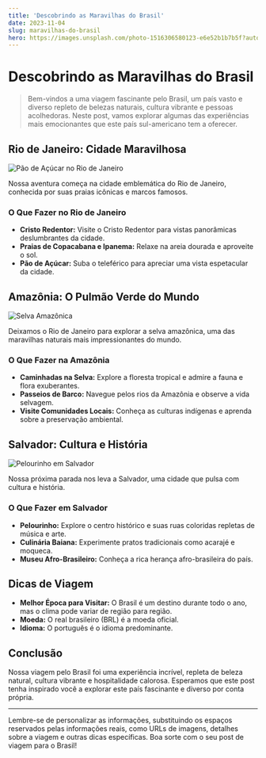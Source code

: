 ```yaml
---
title: 'Descobrindo as Maravilhas do Brasil'
date: 2023-11-04
slug: maravilhas-do-brasil
hero: https://images.unsplash.com/photo-1516306580123-e6e52b1b7b5f?auto=format&fit=crop&q=80&w=1852&ixlib=rb-4.0.3&ixid=M3wxMjA3fDB8MHxwaG90by1wYWdlfHx8fGVufDB8fHx8fA%3D%3D
---
```


# Descobrindo as Maravilhas do Brasil

> Bem-vindos a uma viagem fascinante pelo Brasil, um país vasto e diverso repleto de belezas naturais, cultura vibrante e pessoas acolhedoras. Neste post, vamos explorar algumas das experiências mais emocionantes que este país sul-americano tem a oferecer.

## Rio de Janeiro: Cidade Maravilhosa

![Pão de Açúcar no Rio de Janeiro](https://images.unsplash.com/photo-1561577553-674ce32847a4?auto=format&fit=crop&q=80&w=2070&ixlib=rb-4.0.3&ixid=M3wxMjA3fDB8MHxwaG90by1wYWdlfHx8fGVufDB8fHx8fA%3D%3D)

Nossa aventura começa na cidade emblemática do Rio de Janeiro, conhecida por suas praias icônicas e marcos famosos.

### O Que Fazer no Rio de Janeiro

- **Cristo Redentor:** Visite o Cristo Redentor para vistas panorâmicas deslumbrantes da cidade.
- **Praias de Copacabana e Ipanema:** Relaxe na areia dourada e aproveite o sol.
- **Pão de Açúcar:** Suba o teleférico para apreciar uma vista espetacular da cidade.

## Amazônia: O Pulmão Verde do Mundo

![Selva Amazônica](https://images.unsplash.com/photo-1566419808810-658178380987?auto=format&fit=crop&q=80&w=2071&ixlib=rb-4.0.3&ixid=M3wxMjA3fDB8MHxwaG90by1wYWdlfHx8fGVufDB8fHx8fA%3D%3D)

Deixamos o Rio de Janeiro para explorar a selva amazônica, uma das maravilhas naturais mais impressionantes do mundo.

### O Que Fazer na Amazônia

- **Caminhadas na Selva:** Explore a floresta tropical e admire a fauna e flora exuberantes.
- **Passeios de Barco:** Navegue pelos rios da Amazônia e observe a vida selvagem.
- **Visite Comunidades Locais:** Conheça as culturas indígenas e aprenda sobre a preservação ambiental.

## Salvador: Cultura e História

![Pelourinho em Salvador](https://images.unsplash.com/photo-1524943890419-892660e224f9?auto=format&fit=crop&q=80&w=1776&ixlib=rb-4.0.3&ixid=M3wxMjA3fDB8MHxwaG90by1wYWdlfHx8fGVufDB8fHx8fA%3D%3D)

Nossa próxima parada nos leva a Salvador, uma cidade que pulsa com cultura e história.

### O Que Fazer em Salvador

- **Pelourinho:** Explore o centro histórico e suas ruas coloridas repletas de música e arte.
- **Culinária Baiana:** Experimente pratos tradicionais como acarajé e moqueca.
- **Museu Afro-Brasileiro:** Conheça a rica herança afro-brasileira do país.

## Dicas de Viagem

- **Melhor Época para Visitar:** O Brasil é um destino durante todo o ano, mas o clima pode variar de região para região.
- **Moeda:** O real brasileiro (BRL) é a moeda oficial.
- **Idioma:** O português é o idioma predominante.

## Conclusão

Nossa viagem pelo Brasil foi uma experiência incrível, repleta de beleza natural, cultura vibrante e hospitalidade calorosa. Esperamos que este post tenha inspirado você a explorar este país fascinante e diverso por conta própria.

---

Lembre-se de personalizar as informações, substituindo os espaços reservados pelas informações reais, como URLs de imagens, detalhes sobre a viagem e outras dicas específicas. Boa sorte com o seu post de viagem para o Brasil!
